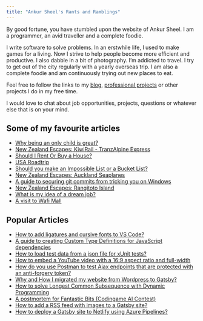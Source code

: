 ```yaml
---
title: "Ankur Sheel's Rants and Ramblings"
---
```


By good fortune, you have stumbled upon the website of Ankur Sheel. I am a programmer, an avid traveller and a complete foodie.

I write software to solve problems. In an erstwhile life, I used to make games for a living. Now I strive to help people become more efficient and productive. I also dabble in a bit of photography. I’m addicted to travel. I try to get out of the city regularly with a yearly overseas trip. I am also a complete foodie and am continuously trying out new places to eat.

Feel free to follow the links to my [blog](/blog), [professional projects](./cv/professional-projects) or other projects I do in my free time.

I would love to chat about job opportunities, projects, questions or whatever else that is on your mind.

## Some of my favourite articles

-   [Why being an only child is great?](/blog/child-appreciation/)
-   [New Zealand Escapes: KiwiRail - TranzAlpine Express](/blog/new-zealand-escapes-tranzalpine-express)
-   [Should I Rent Or Buy a House?](/blog/rent-buy-house/)
-   [USA Roadtrip](/blog/usa-roadtrip/)
-   [Should you make an Impossible List or a Bucket List?](/blog/impossible-list-or-a-bucket-list)
-   [New Zealand Escapes: Auckland Seaplanes](/blog/new-zealand-escapes-auckland-seaplanes)
-   [A guide to securing git commits from tricking you on Windows](/blog/securing-git-commits-windows/)
-   [New Zealand Escapes: Rangitoto Island](/blog/new-zealand-escapes-rangitoto-island)
-   [What is my idea of a dream job?](/blog/dream-job/)
-   [A visit to Wafi Mall](/blog/wafi-mall)

## Popular Articles

-   [How to add ligatures and cursive fonts to VS Code?](/blog/add-cursive-fonts-to-vs-code/)
-   [A guide to creating Custom Type Definitions for JavaScript dependencies](/blog/custom-type-definitions-for-java-script-dependencies/)
-   [How to load test data from a json file for xUnit tests?](/blog/load-test-data-from-a-json-file-for-xunit-tests/)
-   [How to embed a YouTube video with a 16:9 aspect ratio and full-width](/blog/full-width-you-tube-video-embed)
-   [How do you use Postman to test Ajax endpoints that are protected with an anti-forgery token?](/blog/postman-ajax-endpoints-xsrf-tokens/)
-   [Why and How I migrated my website from Wordpress to Gatsby?](/blog/migrating-from-wordpress-to-gatsby/)
-   [How to solve Longest Common Subsequence with Dynamic Programming](/blog/dynamic-programming-longest-common-subsequence/)
-   [A postmortem for Fantastic Bits (Codingame AI Contest)](/blog/fantastic-bits-codingame-ai-contest-postmortem/)
-   [How to add a RSS feed with images to a Gatsby site?](/blog/adding-an-rss-feed-with-images-to-a-gatsby-site/)
-   [How to deploy a Gatsby site to Netlify using Azure Pipelines?](/blog/deploying-a-gatsby-site-to-netlify-using-azure-pipelines/)
